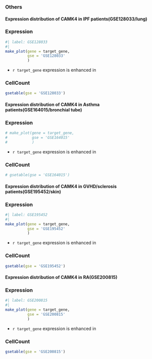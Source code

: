 

### Others {background-color="#7A00E6"}

#### Expression distribution of CAMK4 in IPF patients(GSE128033/lung) {.smaller}


::: {.panel-tabset}

### Expression

```r
#| label: GSE128033
#| 
make_plot(gene = target_gene,
          gse = 'GSE128033'
          )
```


- `r target_gene` expression is enhanced in 


### CellCount

```r
gsetable(gse = 'GSE128033')
```


:::


#### Expression distribution of CAMK4 in Asthma patients(GSE164015/bronchial tube) {.smaller}

::: {.panel-tabset}

### Expression

```r
# make_plot(gene = target_gene,
#           gse = 'GSE164015'
#           )
```


- `r target_gene` expression is enhanced in 


### CellCount

```r
# gsetable(gse = 'GSE164015')
```


:::


#### Expression distribution of CAMK4 in GVHD/sclerosis patients(GSE195452/skin) {.smaller}


::: {.panel-tabset}

### Expression

```r
#| label: GSE195452
#| 
make_plot(gene = target_gene,
          gse = 'GSE195452'
          )
```


- `r target_gene` expression is enhanced in 


### CellCount

```r
gsetable(gse = 'GSE195452')
```


:::

#### Expression distribution of CAMK4 in RA(GSE200815) {.smaller}


::: {.panel-tabset}

### Expression

```r
#| label: GSE200815
#| 
make_plot(gene = target_gene,
          gse = 'GSE200815'
          )
```


- `r target_gene` expression is enhanced in 


### CellCount

```r
gsetable(gse = 'GSE200815')
```


:::




